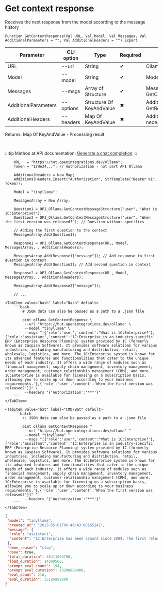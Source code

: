﻿---
sidebar_position: 3
description: Get context response and other functions to work with Ollama in the Open Integration Package, a free open-source integration library for 1C:Enterprise 8, OneScript and CLI
keywords: [1C, 1С, 1С:Enterprise, 1С:Enterprise 8.3, API, Integration, Services, Exchange, OneScript, CLI, Ollama]
---


# Get context response
 Receives the next response from the model according to the message history



`Function GetContextResponse(Val URL, Val Model, Val Messages, Val AdditionalParameters = "", Val AdditionalHeaders = "") Export`

  | Parameter | CLI option | Type | Required | Description |
  |-|-|-|-|-|
  | URL | --url | String | &#x2714; | Ollama server URL |
  | Model | --model | String | &#x2714; | Models name |
  | Messages | --msgs | Array of Structure | &#x2714; | Messages log. See GetContextMessageStructure |
  | AdditionalParameters | --options | Structure Of KeyAndValue | &#x2716; | Additional parameters. See GetRequestParametersStructure |
  | AdditionalHeaders | --headers | Map Of KeyAndValue | &#x2716; | Additional request headers, if necessary |

  
  Returns:  Map Of KeyAndValue - Processing result

<br/>

:::tip
Method at API documentation: [Generate a chat completion](https://github.com/ollama/ollama/blob/main/docs/api.md#generate-a-chat-completion)
:::
<br/>



```bsl title="1C:Enterprise/OneScript code example"
    URL   = "https://hut.openintegrations.dev/ollama";
    Token = "12We34..."; // Authorization - not part API Ollama

    AdditionalHeaders = New Map;
    AdditionalHeaders.Insert("Authorization", StrTemplate("Bearer %1", Token));

    Model = "tinyllama";

    MessagesArray = New Array;

    Question1 = OPI_Ollama.GetContextMessageStructure("user", "What is 1C:Enterprise?");
    Question2 = OPI_Ollama.GetContextMessageStructure("user", "When the first version was released?"); // Question without specifics

    // Adding the first question to the context
    MessagesArray.Add(Question1);

    Response1 = OPI_Ollama.GetContextResponse(URL, Model, MessagesArray, , AdditionalHeaders);

    MessagesArray.Add(Response1["message"]); // Add response to first question in context
    MessagesArray.Add(Question2); // Add second question in context

    Response2 = OPI_Ollama.GetContextResponse(URL, Model, MessagesArray, , AdditionalHeaders);

    MessagesArray.Add(Response2["message"]);

    // ...
```
 

 <Tabs>
  
    <TabItem value="bash" label="Bash" default>
        ```bash
            # JSON data can also be passed as a path to a .json file
            
            oint ollama GetContextResponse \
             --url "https://hut.openintegrations.dev/ollama" \
             --model "tinyllama" \
             --msgs "[{'role':'user','content':'What is 1C:Enterprise?'},{'role':'assistant','content':'1C:Enterprise is an industry-specific ERP (Enterprise Resource Planning) system provided by 1C (formerly known as Caspian Software). It provides software solutions for various industries, including manufacturing and distribution, retail, wholesale, logistics, and more. The 1C:Enterprise system is known for its advanced features and functionalities that cater to the unique needs of each industry. It offers a wide range of modules such as financial management, supply chain management, inventory management, order management, customer relationship management (CRM), and more. 1C:Enterprise is available for licensing on a subscription basis, allowing you to scale up or down according to your business requirements.'},{'role':'user','content':'When the first version was released?'}]" \
             --headers "{'Authorization':'***'}"
        ```
    </TabItem>
  
    <TabItem value="bat" label="CMD/Bat" default>
        ```batch
            :: JSON data can also be passed as a path to a .json file
            
            oint ollama GetContextResponse ^
             --url "https://hut.openintegrations.dev/ollama" ^
             --model "tinyllama" ^
             --msgs "[{'role':'user','content':'What is 1C:Enterprise?'},{'role':'assistant','content':'1C:Enterprise is an industry-specific ERP (Enterprise Resource Planning) system provided by 1C (formerly known as Caspian Software). It provides software solutions for various industries, including manufacturing and distribution, retail, wholesale, logistics, and more. The 1C:Enterprise system is known for its advanced features and functionalities that cater to the unique needs of each industry. It offers a wide range of modules such as financial management, supply chain management, inventory management, order management, customer relationship management (CRM), and more. 1C:Enterprise is available for licensing on a subscription basis, allowing you to scale up or down according to your business requirements.'},{'role':'user','content':'When the first version was released?'}]" ^
             --headers "{'Authorization':'***'}"
        ```
    </TabItem>
</Tabs>


```json title="Result"
{
 "model": "tinyllama",
 "created_at": "2025-05-01T06:46:43.0816524Z",
 "message": {
  "role": "assistant",
  "content": "1C:Enterprise has been around since 2004. The first release, which is called Version 3, was released in 2005, and it brought some significant changes to the system that have remained constant through the years. The latest version, 6, was released in 2019 and is still in active development. Some of the most notable features in recent versions include:\n\n- Improved interface for users, with a more modern design and streamlined navigation\n- Enhanced reporting functionality to provide more detailed insights into business performance and key areas for improvement\n- Integration with popular accounting software such as Xero and Sage\n- Support for multilingual environments, with options for French, German, Spanish, Italian, Japanese, and Korean.\n\nOverall, 1C:Enterprise has remained a reliable and stable ERP solution for businesses for many years, and new updates and features are released regularly to keep the system up to date and relevant in today's market."
 },
 "done_reason": "stop",
 "done": true,
 "total_duration": 48411004700,
 "load_duration": 14000500,
 "prompt_eval_count": 194,
 "prompt_eval_duration": 13206002400,
 "eval_count": 216,
 "eval_duration": 35186999300
}
```
